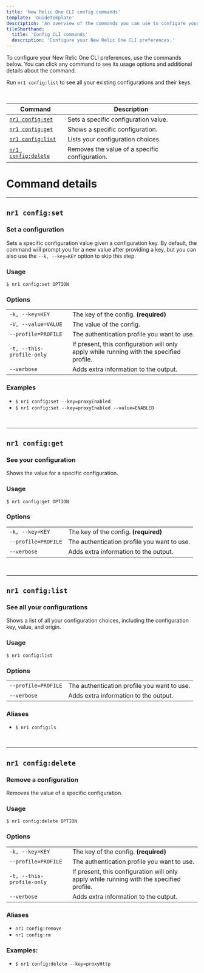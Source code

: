 ```yaml
---
title: 'New Relic One CLI config commands'
template: 'GuideTemplate'
description: 'An overview of the commands you can use to configure your New Relic One CLI preferences.'
tileShorthand:
  title: 'Config CLI commands'
  description: 'Configure your New Relic One CLI preferences.'
---
```


<Intro>

To configure your New Relic One CLI preferences, use the commands below. You can click any command to see its usage options and additional details about the command.

Run `nr1 config:list` to see all your existing configurations and their keys.

</Intro>

<br />

| Command                                  | Description                                    |
| ---------------------------------------- | ---------------------------------------------- |
| [`nr1 config:set`](#nr1-configset)       | Sets a specific configuration value.           |
| [`nr1 config:get`](#nr1-configget)       | Shows a specific configuration.                |
| [`nr1 config:list`](#nr1-configlist)     | Lists your configuration choices.              |
| [`nr1 config:delete`](#nr1-configdelete) | Removes the value of a specific configuration. |

# Command details

---

## `nr1 config:set`

### Set a configuration

Sets a specific configuration value given a configuration key. By default, the command will prompt you for a new value after providing a key, but you can also use the `--k, --key=KEY` option to skip this step.

### Usage

`$ nr1 config:set OPTION`

### Options

|                           |                                                                                          |
| ------------------------- | ---------------------------------------------------------------------------------------- |
| `-k, --key=KEY`           | The key of the config. **(required)**                                                    |
| `-V, --value=VALUE`       | The value of the config.                                                                 |
| `--profile=PROFILE`       | The authentication profile you want to use.                                              |
| `-t, --this-profile-only` | If present, this configuration will only apply while running with the specified profile. |
| `--verbose`               | Adds extra information to the output.                                                    |

### Examples

- `$ nr1 config:set --key=proxyEnabled`
- `$ nr1 config:set --key=proxyEnabled --value=ENABLED`

<br />

---

## `nr1 config:get`

### See your configuration

Shows the value for a specific configuration.

### Usage

`$ nr1 config:get OPTION`

### Options

|                     |                                             |
| ------------------- | ------------------------------------------- |
| `-k, --key=KEY`     | The key of the config. **(required)**       |
| `--profile=PROFILE` | The authentication profile you want to use. |
| `--verbose`         | Adds extra information to the output.       |

<br />

---

## `nr1 config:list`

### See all your configurations

Shows a list of all your configuration choices, including the configuration key, value, and origin.

### Usage

`$ nr1 config:list`

### Options

|                     |                                             |
| ------------------- | ------------------------------------------- |
| `--profile=PROFILE` | The authentication profile you want to use. |
| `--verbose`         | Adds extra information to the output.       |

### Aliases

- `$ nr1 config:ls`

<br />

---

## `nr1 config:delete`

### Remove a configuration

Removes the value of a specific configuration.

### Usage

`$ nr1 config:delete OPTION`

### Options

|                           |                                                                                          |
| ------------------------- | ---------------------------------------------------------------------------------------- |
| `-k, --key=KEY`           | The key of the config. **(required)**                                                    |
| `--profile=PROFILE`       | The authentication profile you want to use.                                              |
| `-t, --this-profile-only` | If present, this configuration will only apply while running with the specified profile. |
| `--verbose`               | Adds extra information to the output.                                                    |

### Aliases

- `nr1 config:remove`
- `nr1 config:rm`

### Examples:

- `$ nr1 config:delete --key=proxyHttp`
